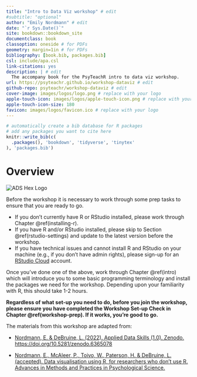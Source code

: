 ```yaml
--- 
title: "Intro to Data Viz workshop" # edit
#subtitle: "optional" 
author: "Emily Nordmann" # edit
date: "`r Sys.Date()`"
site: bookdown::bookdown_site
documentclass: book
classoption: oneside # for PDFs
geometry: margin=1in # for PDFs
bibliography: [book.bib, packages.bib]
csl: include/apa.csl
link-citations: yes
description: | # edit
  The accompany book for the PsyTeachR intro to data viz workshop.
url: https://psyteachr.github.io/workshop-dataviz # edit
github-repo: psyteachr/workshop-dataviz # edit
cover-image: images/logos/logo.png # replace with your logo
apple-touch-icon: images/logos/apple-touch-icon.png # replace with your logo
apple-touch-icon-size: 180
favicon: images/logos/favicon.ico # replace with your logo
---
```


```r
# automatically create a bib database for R packages
# add any packages you want to cite here
knitr::write_bib(c(
  .packages(), 'bookdown', 'tidyverse', 'tinytex'
), 'packages.bib')

```

# Overview {-}

<div class="small_right"><img src="images/logos/logo.png" 
     alt="ADS Hex Logo" /></div>

Before the workshop it is necessary to work through some prep tasks to ensure that you are ready to go.

* If you don't currently have R or RStudio installed, please work through Chapter\ \@ref(installing-r).
* If you have R and/or RStudio installed, please skip to Section\  \@ref(rstudio-settings) and update to the latest version before the workshop.
* If you have technical issues and cannot install R and RStudio on your machine (e.g., if you don't have admin rights), please sign-up for an [RStudio Cloud](https://rstudio.cloud/) account.

Once you've done one of the above, work through Chapter\ \@ref(intro) which will introduce you to some basic programming terminology and install the packages we need for the workshop. Depending upon your familiarity with R, this should take 1-2 hours.

**Regardless of what set-up you need to do, before you join the workshop, please ensure you have completed the Workshop Set-up Check in Chapter\ \@ref(workshop-prep). If it works, you're good to go.**

The materials from this workshop are adapted from:

* [Nordmann, E. & DeBruine, L. (2022). Applied Data Skills (1.0). Zenodo. https://doi.org/10.5281/zenodo.6365078](https://psyteachr.github.io/ads-v1/)

* [Nordmann, E., McAleer, P., Toivo, W., Paterson, H. & DeBruine, L. (accepted). Data visualisation using R, for researchers who don't use R. Advances in Methods and Practices in Psychological Science.](https://psyteachr.github.io/introdataviz/)
